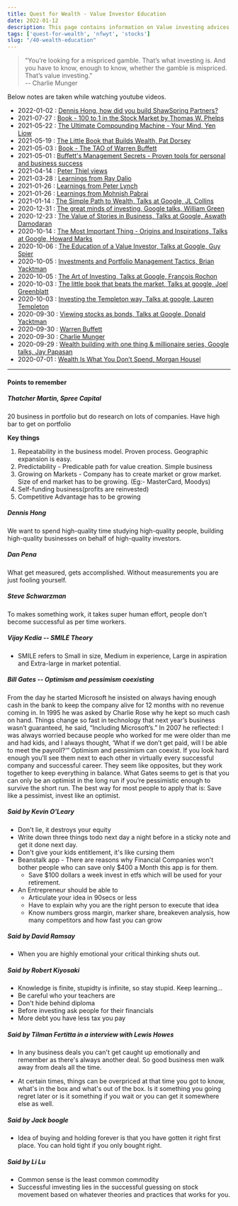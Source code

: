 ```yaml
---
title: Quest for Wealth - Value Investor Education
date: 2022-01-12
description: This page contains information on Value investing advices and experiences shared by some successful investors all over the world
tags: ['quest-for-wealth', 'nfwyt', 'stocks']
slug: "/40-wealth-education"
---
```


> "You’re looking for a mispriced gamble. That’s what investing is. And you have to know, enough to know, whether the gamble is mispriced. That’s value investing."    
> -- Charlie Munger    

Below notes are taken while watching youtube videos. 

* 2022-01-02 : [Dennis Hong, how did you build ShawSpring Partners?](../137-qfw-dennis-hong)
* 2021-07-27 : [Book - 100 to 1 in the Stock Market by Thomas W. Phelps](../116-100-to-1-thomas-phelps)
* 2021-05-22 : [The Ultimate Compounding Machine - Your Mind, Yen Liow](../100-qfw-yen-liow)
* 2021-05-19 : [The Little Book that Builds Wealth, Pat Dorsey](../98-qfw-pat-dorsey)
* 2021-05-03 : [Book - The TAO of Warren Buffett](../95-qfw-tao-of-warren-buffett)
* 2021-05-01 : [Buffett's Management Secrets - Proven tools for personal and business success](../94-qfw-wb-management-secrets)
* 2021-04-14 : [Peter Thiel views](../91-peter-thiel-views)
* 2021-03-28 : [Learnings from Ray Dalio](../89-ray-dalio)
* 2021-01-26 : [Learnings from Peter Lynch](../80-qfw-peter-lynch)
* 2021-01-26 : [Learnings from Mohnish Pabrai](../79-qfw-mohnish-pabrai)
* 2021-01-14 : [The Simple Path to Wealth, Talks at Google, JL Collins](../76-qfw-jl-collins)
* 2020-12-31 : [The great minds of investing, Google talks, William Green](../71-qfw-william-green)
* 2020-12-23 : [The Value of Stories in Business, Talks at Google, Aswath Damodaran](../70-qfw-aswath-damodaran)
* 2020-10-14 : [The Most Important Thing - Origins and Inspirations, Talks at Google, Howard Marks](../69-qfw-howard-marks)
* 2020-10-06 : [The Education of a Value Investor, Talks at Google, Guy Spier](../68-qfw-guy-spier)
* 2020-10-05 : [Investments and Portfolio Management Tactics, Brian Yacktman](../67-qfw-brian-yacktman)
* 2020-10-05 : [The Art of Investing, Talks at Google, François Rochon](../66-qfw-francois-rochon)
* 2020-10-03 : [The little book that beats the market, Talks at google, Joel Greenblatt](../65-qfw-joel-greenblatt)
* 2020-10-03 : [Investing the Templeton way, Talks at google, Lauren Templeton](../64-qfw-lauren-templeton)
* 2020-09-30 : [Viewing stocks as bonds, Talks at Google, Donald Yacktman](../63-qfw-donald-yacktman)
* 2020-09-30 : [Warren Buffett](../61-qfw-warren-buffett)
* 2020-09-30 : [Charlie Munger](../60-qfw-charlie-munger)
* 2020-09-29 : [Wealth building with one thing & millionaire series, Google talks, Jay Papasan](../62-qfw-jay-papasan)
* 2020-07-01 : [Wealth Is What You Don’t Spend, Morgan Housel](../59-qfw-morgan-housel)

* * *

#### Points to remember

##### Thatcher Martin, Spree Capital

20 business in portfolio but do research on lots of companies. Have high bar to get on portfolio

**Key things**     

1. Repeatability in the business model. Proven process. Geographic expansion is easy.
2. Predictability - Predicable path for value creation. Simple business
3. Growing on Markets - Company has to create market or grow market. Size of end market has to be growing. (Eg:- MasterCard, Moodys)
4. Self-funding business(profits are reinvested)
5. Competitive Advantage has to be growing

##### Dennis Hong

We want to spend high-quality time studying high-quality people, building high-quality businesses on behalf of high-quality investors.

##### Dan Pena

What get measured, gets accomplished. Without measurements you are just fooling yourself. 

##### Steve Schwarzman

To makes something work, it takes super human effort, people don't become successful as per time workers. 

##### Vijay Kedia -- SMILE Theory

* SMILE refers to Small in size, Medium in experience, Large in aspiration and Extra-large in market potential.

##### Bill Gates -- Optimism and pessimism coexisting

From the day he started Microsoft he insisted on always having enough cash in the bank to keep the company alive for 12 months with no revenue coming in. In 1995 he was asked by Charlie Rose why he kept so much cash on hand. Things change so fast in technology that next year’s business wasn’t guaranteed, he said, “Including Microsoft’s.” In 2007 he reflected: I was always worried because people who worked for me were older than me and had kids, and I always thought, ‘What if we don’t get paid, will I be able to meet the payroll?’” Optimism and pessimism can coexist. If you look hard enough you’ll see them next to each other in virtually every successful company and successful career. They seem like opposites, but they work together to keep everything in balance. What Gates seems to get is that you can only be an optimist in the long run if you’re pessimistic enough to survive the short run. The best way for most people to apply that is: Save like a pessimist, invest like an optimist.

##### Said by Kevin O'Leary

* Don't lie, it destroys your equity
* Write down three things todo next day a night before in a sticky note and get it done next day.
* Don't give your kids entitlement, it's like cursing them
* Beanstalk app - There are reasons why Financial Companies won't bother people who can save only $400 a Month this app is for them. 
  + Save $100 dollars a week invest in etfs which will be used for your retirement. 
* An Entrepreneur should be able to 
  + Articulate your idea in 90secs or less
  + Have to explain why you are the right person to execute that idea
  + Know numbers gross margin, marker share, breakeven analysis, how many competitors and how fast you can grow

##### Said by David Ramsay

* When you are highly emotional your critical thinking shuts out. 

##### Said by Robert Kiyosaki

* Knowledge is finite, stupidty is infinite, so stay stupid. Keep learning…
* Be careful who your teachers are
* Don't hide behind diploma
* Before investing ask people for their financials
* More debt you have less tax you pay
 

##### Said by Tilman Fertitta in a interview with Lewis Howes

* In any business deals you can't get caught up emotionally and remember as there's always another deal. So good business men walk away from deals all the time. 

* At certain times, things can be overpriced at that time you got to know, what's in the box and what's out of the box. Is it something you going regret later or is it something if you wait or you can get it somewhere else as well.

##### Said by Jack boogle

* Idea of buying and holding forever is that you have gotten it right first place. You can hold tight if you only bought right.

##### Said by Li Lu

* Common sense is the least common commodity
* Successful imvesting lies in the successful guessing on stock movement based on whatever theories and practices that works for you.